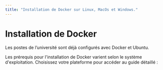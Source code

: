 ```yaml
---
title: "Installation de Docker sur Linux, MacOs et Windows."
---
```


# Installation de Docker

<Callout type='info' emoji="ℹ️">
Les postes de l’université sont déjà configurés avec Docker et Ubuntu.
</Callout>

Les prérequis pour l'installation de Docker varient selon le système d'exploitation. Choisissez votre plateforme pour accéder au guide détaillé :

<Cards>
  <Cards.Card title="Windows" href="/docker/installation/windows" />
  <Cards.Card title="Linux" href="/docker/installation/linux" />
  <Cards.Card title="macOS" href="/docker/installation/macOS" />
</Cards>